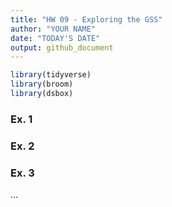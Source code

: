 ```yaml
---
title: "HW 09 - Exploring the GSS"
author: "YOUR NAME"
date: "TODAY'S DATE"
output: github_document
---
```


```r
library(tidyverse)
library(broom)
library(dsbox)
```


### Ex. 1


### Ex. 2


### Ex. 3


...
